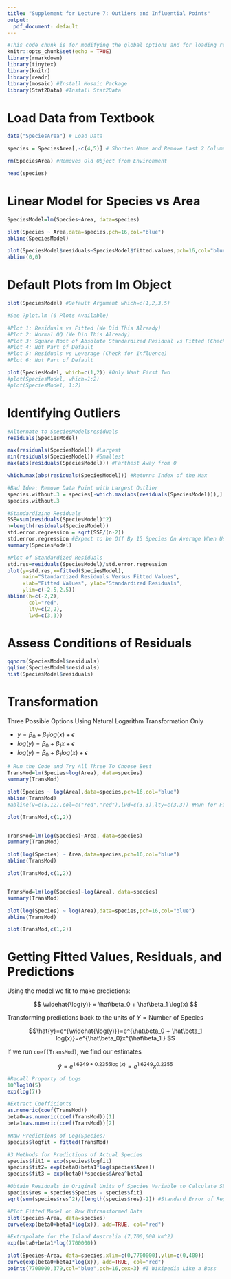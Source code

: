```yaml
---
title: "Supplement for Lecture 7: Outliers and Influential Points"
output:
  pdf_document: default
---
```


```r
#This code chunk is for modifying the global options and for loading required R packages
knitr::opts_chunk$set(echo = TRUE)
library(rmarkdown)
library(tinytex)
library(knitr)
library(readr)
library(mosaic) #Install Mosaic Package
library(Stat2Data) #Install Stat2Data
```

# Load Data from Textbook

```r
data("SpeciesArea") # Load Data

species = SpeciesArea[,-c(4,5)] # Shorten Name and Remove Last 2 Columns

rm(SpeciesArea) #Removes Old Object from Environment

head(species)
```

# Linear Model for Species vs Area

```r
SpeciesModel=lm(Species~Area, data=species)

plot(Species ~ Area,data=species,pch=16,col="blue")
abline(SpeciesModel)

plot(SpeciesModel$residuals~SpeciesModel$fitted.values,pch=16,col="blue")
abline(0,0)
```

# Default Plots from lm Object

```r
plot(SpeciesModel) #Default Argument which=c(1,2,3,5)

#See ?plot.lm (6 Plots Available)

#Plot 1: Residuals vs Fitted (We Did This Already)
#Plot 2: Normal QQ (We Did This Already)
#Plot 3: Square Root of Absolute Standardized Residual vs Fitted (Check for Outliers)
#Plot 4: Not Part of Default
#Plot 5: Residuals vs Leverage (Check for Influence)
#Plot 6: Not Part of Default

plot(SpeciesModel, which=c(1,2)) #Only Want First Two
#plot(SpeciesModel, which=1:2) 
#plot(SpeciesModel, 1:2) 

```

# Identifying Outliers

```r
#Alternate to SpeciesModel$residuals
residuals(SpeciesModel)

max(residuals(SpeciesModel)) #Largest
min(residuals(SpeciesModel)) #Smallest
max(abs(residuals(SpeciesModel))) #Farthest Away from 0

which.max(abs(residuals(SpeciesModel))) #Returns Index of the Max

#Bad Idea: Remove Data Point with Largest Outlier
species.without.3 = species[-which.max(abs(residuals(SpeciesModel))),]
species.without.3

#Standardizing Residuals
SSE=sum(residuals(SpeciesModel)^2)
n=length(residuals(SpeciesModel))
std.error.regression = sqrt(SSE/(n-2))
std.error.regression #Expect to be Off By 15 Species On Average When Using Model to Predict
summary(SpeciesModel)

#Plot of Standardized Residuals
std.res=residuals(SpeciesModel)/std.error.regression
plot(y=std.res,x=fitted(SpeciesModel),
     main="Standardized Residuals Versus Fitted Values",
     xlab="Fitted Values", ylab="Standardized Residuals",
     ylim=c(-2.5,2.5))
abline(h=c(-2,2),
       col="red",
       lty=c(2,2),
       lwd=c(3,3))
```

# Assess Conditions of Residuals

```r
qqnorm(SpeciesModel$residuals)
qqline(SpeciesModel$residuals)
hist(SpeciesModel$residuals)
```

# Transformation

Three Possible Options Using Natural Logarithm Transformation Only

- $y=\beta_0 +\beta_1log(x) + \epsilon$
- $log(y)=\beta_0 +\beta_1x + \epsilon$
- $log(y)=\beta_0 +\beta_1log(x) + \epsilon$

```r
# Run the Code and Try All Three To Choose Best
TransMod=lm(Species~log(Area), data=species)
summary(TransMod)

plot(Species ~ log(Area),data=species,pch=16,col="blue")
abline(TransMod)
#abline(v=c(5,12),col=c("red","red"),lwd=c(3,3),lty=c(3,3)) #Run for First Option

plot(TransMod,c(1,2))


TransMod=lm(log(Species)~Area, data=species)
summary(TransMod)

plot(log(Species) ~ Area,data=species,pch=16,col="blue")
abline(TransMod)

plot(TransMod,c(1,2))


TransMod=lm(log(Species)~log(Area), data=species)
summary(TransMod)

plot(log(Species) ~ log(Area),data=species,pch=16,col="blue")
abline(TransMod)

plot(TransMod,c(1,2))
```

# Getting Fitted Values, Residuals, and Predictions

Using the model we fit to make predictions:

$$ \widehat{\log(y)} = \hat\beta_0 + \hat\beta_1 \log(x) $$

Transforming predictions back to the units of $Y=\textrm{Number of Species}$

$$\hat{y}=e^{\widehat{\log(y)}}=e^{\hat\beta_0 + \hat\beta_1 log(x)}=e^{\hat\beta_0}x^{\hat\beta_1 } $$

If we run `coef(TransMod)`, we find our estimates

$$\hat{y}=e^{1.6249 + 0.2355 \log(x)}=e^{1.6249}x^{0.2355}$$

```r
#Recall Property of Logs
10^log10(5)
exp(log(7))

#Extract Coefficients
as.numeric(coef(TransMod))
beta0=as.numeric(coef(TransMod))[1]
beta1=as.numeric(coef(TransMod))[2]

#Raw Predictions of Log(Species)
species$logfit = fitted(TransMod)

#3 Methods for Predictions of Actual Species
species$fit1 = exp(species$logfit) 
species$fit2= exp(beta0+beta1*log(species$Area))
species$fit3 = exp(beta0)*species$Area^beta1

#Obtain Residuals in Original Units of Species Variable to Calculate SE of Regression
species$res = species$Species - species$fit1
sqrt(sum(species$res^2)/(length(species$res)-2)) #Standard Error of Regression

#Plot Fitted Model on Raw Untransformed Data
plot(Species~Area, data=species)
curve(exp(beta0+beta1*log(x)), add=TRUE, col="red")

#Extrapolate for the Island Australia (7,700,000 km^2)
exp(beta0+beta1*log(7700000))

plot(Species~Area, data=species,xlim=c(0,7700000),ylim=c(0,400))
curve(exp(beta0+beta1*log(x)), add=TRUE, col="red")
points(7700000,379,col="blue",pch=16,cex=3) #I Wikipedia Like a Boss
```

